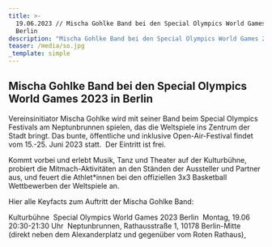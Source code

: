 ```yaml
---
title: >-
  19.06.2023 // Mischa Gohlke Band bei den Special Olympics World Games 2023 in
  Berlin
description: "Mischa Gohlke Band bei den Special Olympics World Games 2023 in Berlin\nVereinsinitiator Mischa Gohlke wird mit seiner Band beim Special Olympics Festivals am Neptunbrunnen spielen, das die Weltspiele ins Zentrum der Stadt bringt. Das bunte, öffentliche und inklusive Open-Air-Festival findet vom 15.-25. Juni 2023 statt.\_\nDer Eintritt ist frei.\n"
teaser: /media/so.jpg
_template: simple
---
```


## Mischa Gohlke Band bei den Special Olympics World Games 2023 in Berlin

Vereinsinitiator Mischa Gohlke wird mit seiner Band beim Special Olympics Festivals am Neptunbrunnen spielen, das die Weltspiele ins Zentrum der Stadt bringt. Das bunte, öffentliche und inklusive Open-Air-Festival findet vom 15.-25. Juni 2023 statt. 
Der Eintritt ist frei.

Kommt vorbei und erlebt Musik, Tanz und Theater auf der Kulturbühne, probiert die Mitmach-Aktivitäten an den Ständen der Aussteller und Partner aus, und feuert die Athlet\*innen bei den offiziellen 3x3 Basketball Wettbewerben der Weltspiele an.

Hier alle Keyfacts zum Auftritt der Mischa Gohlke Band:

Kulturbühne 
Special Olympics World Games 2023 Berlin 
Montag, 19.06 
20:30-21:30 Uhr 
Neptunbrunnen, Rathausstraße 1, 10178 Berlin-Mitte (direkt neben dem Alexanderplatz und gegenüber vom Roten Rathaus)[ ](http://xnsqn.mjt.lu/lnk/AGUAASyJrPgAAAAAAAAAAfFeqKEAAYDN_a0AAAAAABXjSwBkb0NU-gG8AfByRJqM7UmDqHmVfgAVnZI/4/_ueHqpt41y9iCVo-jcuRzA/aHR0cHM6Ly93d3cuZ3JlbnplbnNpbmRyZWxhdGl2LmRlL2FrdGl2aXRhZXRlbi9wcm9qZWt0ZS11bmQtdmVyYW5zdGFsdHVuZ2VuL3ZlcmFuc3RhbHR1bmdzZm9ybWF0ZS1mdWVyLWRlaW4tZXZlbnQva29uemVydC13b3Jrc2hvcHMtdGFsay12b24tbWl0LWRlci1taXNjaGEtZ29obGtlLWJhbmQ)
